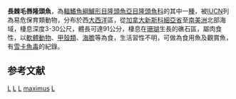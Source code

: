 {{Speciesbox 
| taxon = Lachnolaimus maximus
| authority = [[Walbaum|Walbaum]], 1792
| image = Hogfish.JPG
| status = VU
| status_system = IUCN3.1
| synonyms = *''Labrus maximus''<br /><small>Walbaum, 1792</small>	
}}
'''長棘毛唇隆頭魚'''，為[[輻鰭魚綱|輻鰭魚綱]][[鱸形目|鱸形目]][[隆頭魚亞目|隆頭魚亞目]][[隆頭魚科|隆頭魚科]]的其中一[[種|種]]，被[[IUCN|IUCN]]列為易危保育類動物，分布於西[[大西洋|大西洋]]區，從[[加拿大|加拿大]][[新斯科細亞省|新斯科細亞省]]至[[南美洲|南美洲]]北部海域，棲息深度3-30公尺，體長可達91公分，棲息在[[珊瑚|珊瑚]]生長的礁石區，屬肉食性，以[[軟體動物|軟體動物]]、[[甲殼類|甲殼類]]、[[海膽|海膽]]等為食，生活習性不明，可做為食用魚及觀賞魚，有[[雪卡魚毒|雪卡魚毒]]的紀錄。

==参考文献==
{{reflist}}
{{Taxonbar}}

[[Category:食用魚|L]]
[[Category:觀賞魚|L]]
[[Category:有毒魚類|L]]
[[Category:毛唇隆頭魚屬|maximus]]
[[Category:1792年描述的鱼类|L]]